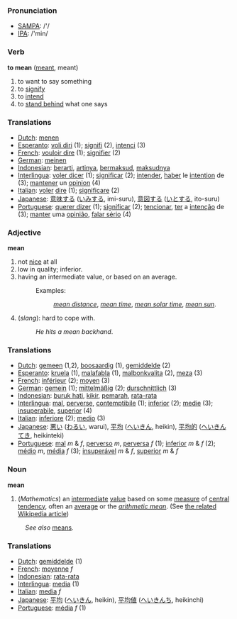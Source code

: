 === Pronunciation ===
*[[w:SAMPA|SAMPA]]: /'/
*[[w:IPA|IPA]]: /'min/

=== Verb ===

'''to mean''' ([[meant]], meant)

# to want to say something
# to [[signify]]
# to [[intend]]
# to [[stand behind]] what one says

=== Translations ===
*[[Dutch]]: [[menen]]
*[[Esperanto]]: [[voli diri]] (1); [[signifi]] (2), [[intenci]] (3)
*[[French]]: [[vouloir dire]] (1); [[signifier]] (2)
*[[German]]: [[meinen]]
*[[Indonesian]]: [[arti|berarti]], [[arti|artinya]], [[maksud|bermaksud]], [[maksud|maksudnya]]
*[[Interlingua]]: [[voler dicer]] (1); [[significar]] (2); [[intender]], [[haber]] le [[intention]] de (3); [[mantener]] un [[opinion]] (4)
*[[Italian]]: [[voler]] [[dire]] (1); [[significare]] (2)
*[[Japanese]]: [[意味]]する ([[いみ]]する, imi-suru), [[意図]]する ([[いと]]する, ito-suru)
*[[Portuguese]]: [[querer dizer]] (1); [[significar]] (2); [[tencionar]], [[ter]] a [[intenção]] de (3); [[manter]] uma [[opinião]], [[falar sério]] (4)

=== Adjective ===

'''mean'''

# not [[nice]] at all
#low in quality; inferior.
#having an intermediate value, or based on an average.
#:Examples: 
#::''[[mean distance]]'', ''[[mean time]]'', ''[[mean solar time]]'', ''[[mean sun]]''.
#(''slang''): hard to cope with.
#:''He hits a mean backhand''.

=== Translations ===
*[[Dutch]]: [[gemeen]] (1,2), [[boosaardig]] (1), [[gemiddelde]] (2)
*[[Esperanto]]: [[kruela]] (1), [[malafabla]] (1), [[malbonkvalita]] (2), [[meza]] (3)
*[[French]]: [[inférieur]] (2); [[moyen]] (3)
*[[German]]: [[gemein]] (1); [[mittelmäßig]] (2); [[durschnittlich]] (3)
*[[Indonesian]]: [[buruk hati]], [[kikir]], [[marah|pemarah]], [[rata-rata]]
*[[Interlingua]]: [[mal]], [[perverse]], [[contemptibile]] (1); [[inferior]] (2); [[medie]] (3); [[insuperabile]], [[superior]] (4)
*[[Italian]]: [[inferiore]] (2); [[medio]] (3)
*[[Japanese]]: [[悪い]] ([[わるい]], warui), [[平均]] ([[へいきん]], heikin), [[平均的]] ([[へいきんてき]], heikinteki)
*[[Portuguese]]: [[mal]] ''m'' & ''f'', [[perverso]] ''m'', [[perversa]] ''f'' (1); [[inferior]] ''m'' & ''f'' (2); [[médio]] ''m'', [[média]] ''f'' (3); [[insuperável]] ''m'' & ''f'', [[superior]] ''m'' & ''f''

=== Noun ===

'''mean'''
#(''Mathematics'') an [[intermediate]] [[value]] based on some [[measure]] of [[central tendency]], often an [[average]] or the ''[[arithmetic mean]]''. (See [[w:mean|the related Wikipedia article]])
:''See also'' [[means]].


=== Translations ===
*[[Dutch]]: [[gemiddelde]] (1)
*[[French]]: [[moyenne]] ''f''
*[[Indonesian]]: [[rata-rata]]
*[[Interlingua]]: [[media]] (1)
*[[Italian]]: [[media]] ''f''
*[[Japanese]]: [[平均]]  ([[へいきん]], heikin), [[平均値]]  ([[へいきんち]], heikinchi)
*[[Portuguese]]: [[média]] ''f'' (1)